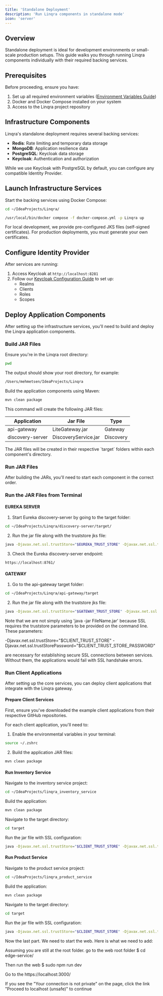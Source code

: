 ```yaml
---
title: 'Standalone Deployment'
description: 'Run Linqra components in standalone mode'
icon: 'server'
---
```


## Overview

Standalone deployment is ideal for development environments or small-scale production setups. This guide walks you through running Linqra components individually with their required backing services.

## Prerequisites

Before proceeding, ensure you have:

1. Set up all required environment variables ([Environment Variables Guide](/api-reference/envvariables))
2. Docker and Docker Compose installed on your system
3. Access to the Linqra project repository

## Infrastructure Components

Linqra's standalone deployment requires several backing services:

- **Redis**: Rate limiting and temporary data storage
- **MongoDB**: Application resilience data
- **PostgreSQL**: Keycloak data storage
- **Keycloak**: Authentication and authorization

<Note>
  While we use Keycloak with PostgreSQL by default, you can configure any compatible Identity Provider.
</Note>

## Launch Infrastructure Services

Start the backing services using Docker Compose:

```bash
cd ~/IdeaProjects/Linqra/
```

```bash
/usr/local/bin/docker compose -f docker-compose.yml -p Linqra up
```

<Warning>
  For local development, we provide pre-configured JKS files (self-signed certificates). 
  For production deployments, you must generate your own certificates.
</Warning>

## Configure Identity Provider

After services are running:

1. Access Keycloak at `http://localhost:8281`
2. Follow our [Keycloak Configuration Guide](/api-reference/keycloak) to set up:
   - Realms
   - Clients
   - Roles
   - Scopes

## Deploy Application Components

After setting up the infrastructure services, you'll need to build and deploy the Linqra application components.

### Build JAR Files

Ensure you're in the Linqra root directory:

```bash
pwd
```

The output should show your root directory, for example:
```bash
/Users/mehmetsen/IdeaProjects/Linqra
```

Build the application components using Maven:

```bash
mvn clean package
```

This command will create the following JAR files:

| Application | Jar File | Type |
| ----------- | -------- | ---- |
| api-gateway | LiteGateway.jar | Gateway |
| discovery-server | DiscoveryService.jar | Discovery |

<Note>
  The JAR files will be created in their respective `target` folders within each component's directory.
</Note>

### Run JAR Files

After building the JARs, you'll need to start each component in the correct order.

### Run the JAR Files from Terminal

#### EUREKA SERVER

1. Start Eureka discovery-server by going to the target folder:

```bash
cd ~/IdeaProjects/Linqra/discovery-server/target/
```

2. Run the jar file along with the truststore jks file:

```bash
java -Djavax.net.ssl.trustStore="$EUREKA_TRUST_STORE" -Djavax.net.ssl.trustStorePassword="$EUREKA_TRUST_STORE_PASSWORD" -jar DiscoveryService.jar
```

3. Check the Eureka discovery-server endpoint:

```bash
https://localhost:8761/
```

#### GATEWAY

1. Go to the api-gateway target folder:

```bash
cd ~/IdeaProjects/Linqra/api-gateway/target
```

2. Run the jar file along with the truststore jks file:

```bash
java -Djavax.net.ssl.trustStore="$GATEWAY_TRUST_STORE" -Djavax.net.ssl.trustStorePassword="$GATEWAY_TRUST_STORE_PASSWORD" -jar LiteGateway.jar
```

Note that we are not simply using 'java -jar FileName.jar' because SSL requires the truststore parameters to be provided on the command line. These parameters:

-Djavax.net.ssl.trustStore="$CLIENT_TRUST_STORE" -Djavax.net.ssl.trustStorePassword="$CLIENT_TRUST_STORE_PASSWORD"

are necessary for establishing secure SSL connections between services. Without them, the applications would fail with SSL handshake errors.

### Run Client Applications

After setting up the core services, you can deploy client applications that integrate with the Linqra gateway.

#### Prepare Client Services

First, ensure you've downloaded the example client applications from their respective GitHub repositories.

For each client application, you'll need to:

1. Enable the environmental variables in your terminal:

```bash
source ~/.zshrc
```

2. Build the application JAR files:

```bash
mvn clean package
```

#### Run Inventory Service

Navigate to the inventory service project:

```bash
cd ~/IdeaProjects/linqra_inventory_service
```

Build the application:

```bash
mvn clean package
```

Navigate to the target directory:

```bash
cd target
```

Run the jar file with SSL configuration:

```bash
java -Djavax.net.ssl.trustStore="$CLIENT_TRUST_STORE" -Djavax.net.ssl.trustStorePassword="$CLIENT_TRUST_STORE_PASSWORD" -jar InventoryService.jar
```

#### Run Product Service

Navigate to the product service project:

```bash
cd ~/IdeaProjects/linqra_product_service
```

Build the application:

```bash
mvn clean package
```

Navigate to the target directory:

```bash
cd target
```

Run the jar file with SSL configuration:

```bash
java -Djavax.net.ssl.trustStore="$CLIENT_TRUST_STORE" -Djavax.net.ssl.trustStorePassword="$CLIENT_TRUST_STORE_PASSWORD" -jar ProductService.jar
```

Now the last part. We need to start the web. Here is what we need to add:

Assuming you are still at the root folder. 
go to the web root folder
$ cd edge-service/

Then run the web
$ sudo npm run dev

Go to the https://localhost:3000/

If you see the "Your connection is not private" on the page, click the link "Proceed to localhost (unsafe)" to continue
